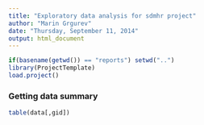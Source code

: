 ```yaml
---
title: "Exploratory data analysis for sdmhr project"
author: "Marin Grgurev"
date: "Thursday, September 11, 2014"
output: html_document
---
```


```r
if(basename(getwd()) == "reports") setwd("..")
library(ProjectTemplate)
load.project()
```

### Getting data summary
```r
table(data[,gid])
```

